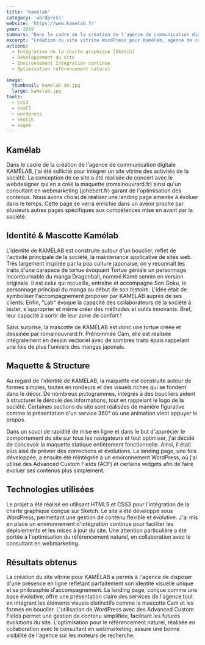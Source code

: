 ```yaml
---
title: 'Kamélab'
category: 'wordpress'
website: 'https://www.kamelab.fr'
year: 2019
summary: "Dans le cadre de la création de l'agence de communication digitale KAMÉLAB, j'ai été sollicité pour intégrer un site vitrine des activités de la société. La conception de ce site a été réalisée de concert avec le webdesigner qui en a créé la maquette (romainouvrard.fr) ainsi qu'un consultant en webmarketing (johebert.fr) garant de l'optimisation des contenus. Nous avons choisi de réaliser une landing page amenée à évoluer dans le temps. Cette page se verra enrichie dans un avenir proche par plusieurs autres pages spécifiques aux compétences mise en avant par la société."
excerpt: "Création du site vitrine WordPress pour Kamélab, agence de communication digitale, en collaboration avec un webdesigner et un consultant en webmarketing. Développement d'une landing page évolutive avec intégration de la charte graphique Sketch, mise en place d'un environnement d'intégration continue et optimisation SEO."
actions:
  - Intégration de la charte graphique (Sketch)
  - Développement du site
  - Environnement Intégration continue
  - Optimisation référencement naturel

image:
  thumbnail: kamelab-sm.jpg
  large: kamelab.jpg
tools:
  - css3
  - html5
  - wordpress
  - sketch
  - sage9
---
```


## Kamélab

Dans le cadre de la création de l'agence de communication digitale KAMÉLAB, j'ai été sollicité pour intégrer un site vitrine des activités de la société. La conception de ce site a été réalisée de concert avec le webdesigner qui en a créé la maquette (romainouvrard.fr) ainsi qu'un consultant en webmarketing (johebert.fr) garant de l'optimisation des contenus. Nous avons choisi de réaliser une landing page amenée à évoluer dans le temps. Cette page se verra enrichie dans un avenir proche par plusieurs autres pages spécifiques aux compétences mise en avant par la société.

## Identité & Mascotte Kamélab

L'identité de KAMÉLAB est construite autour d'un bouclier, reflet de l'activité principale de la société, la maintenance applicative de sites web. Très largement inspirée par la pop culture japonaise, on y reconnaît les traits d'une carapace de tortue évoquant Tortue géniale un personnage incontournable du manga Dragonball, nommé Kamé sennin en version originale. Il est celui qui recueille, entraîne et accompagne Son Goku, le personnage principal du manga au début de son histoire. L'idée était de symboliser l'accompagnement proposer par KAMÉLAB auprès de ses clients. Enfin, "Lab" évoque la capacité des collaborateurs de la société à tester, s'approprier et même créer des méthodes et outils innovants. Bref, leur capacité à sortir de leur zone de confort !

Sans surprise, la mascotte de KAMÉLAB est donc une tortue créée et dessinée par romainouvrard.fr. Prénommée Cam, elle est réalisée intégralement en dessin vectoriel avec de sombres traits épais rappelant une fois de plus l'univers des mangas japonais.

## Maquette & Structure

Au regard de l'identité de KAMÉLAB, la maquette est construite autour de formes simples, toutes en rondeurs et des visuels riches qui se fondent dans le décor. De nombreux pictogrammes, intégrés à des boucliers aident à structurer le déroulé des informations, tout en rappelant le logo de la société. Certaines sections du site sont réalisées de manière figurative comme la présentation d'un service 360° où une animation vient appuyer le propos.

Dans un souci de rapidité de mise en ligne et dans le but d'apprécier le comportement du site sur tous les navigateurs et tout optimiser, j'ai décidé de concevoir la maquette statique entièrement fonctionnelle. Ainsi, il était plus aisé de prévoir des corrections et évolutions.
La landing page, une fois développée, a ensuite été réintégrée à un environnement WordPress, où j'ai utilisé des Advanced Custom Fields (ACF) et certains widgets afin de faire évoluer ses contenus plus simplement.

## Technologies utilisées

Le projet a été réalisé en utilisant HTML5 et CSS3 pour l'intégration de la charte graphique conçue sur Sketch. Le site a été développé sous WordPress, permettant une gestion de contenu flexible et évolutive. J'ai mis en place un environnement d'intégration continue pour faciliter les déploiements et les mises à jour du site. Une attention particulière a été portée à l'optimisation du référencement naturel, en collaboration avec le consultant en webmarketing.

## Résultats obtenus

La création du site vitrine pour KAMÉLAB a permis à l'agence de disposer d'une présence en ligne reflétant parfaitement son identité visuelle unique et sa philosophie d'accompagnement. La landing page, conçue comme une base évolutive, offre une présentation claire des services de l'agence tout en intégrant les éléments visuels distinctifs comme la mascotte Cam et les formes en bouclier. L'utilisation de WordPress avec des Advanced Custom Fields permet une gestion de contenu simplifiée, facilitant les futures évolutions du site. L'optimisation pour le référencement naturel, réalisée en collaboration avec le consultant en webmarketing, assure une bonne visibilité de l'agence sur les moteurs de recherche.